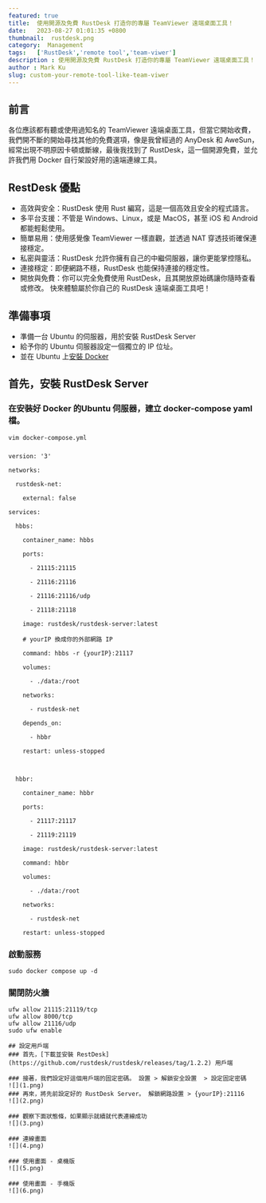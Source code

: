 ```yaml
---
featured: true
title:  使用開源及免費 RustDesk 打造你的專屬 TeamViewer 遠端桌面工具！
date:   2023-08-27 01:01:35 +0800
thumbnail:  rustdesk.png
category:  Management
tags:   ['RustDesk','remote tool','team-viwer']
description : 使用開源及免費 RustDesk 打造你的專屬 TeamViewer 遠端桌面工具！
author : Mark Ku
slug: custom-your-remote-tool-like-team-viwer
---
```


## 前言
各位應該都有聽或使用過知名的 TeamViewer 遠端桌面工具，但當它開始收費，我們開不斷的開始尋找其他的免費選項，像是我曾經過的 AnyDesk 和 AweSun，經常出現不明原因卡頓或斷線，最後我找到了 RustDesk，這一個開源免費，並允許我們用 Docker 自行架設好用的遠端連線工具。

## RestDesk 優點
* 高效與安全：RustDesk 使用 Rust 編寫，這是一個高效且安全的程式語言。
* 多平台支援：不管是 Windows、Linux，或是 MacOS，甚至 iOS 和 Android 都能輕鬆使用。
* 簡單易用：使用感覺像 TeamViewer 一樣直觀，並透過 NAT 穿透技術確保連接穩定。
* 私密與靈活：RustDesk 允許你擁有自己的中繼伺服器，讓你更能掌控隱私。
* 連接穩定：即便網路不穩，RustDesk 也能保持連接的穩定性。
* 開放與免費：你可以完全免費使用 RustDesk，且其開放原始碼讓你隨時查看或修改。
快來體驗屬於你自己的 RustDesk 遠端桌面工具吧！

## 準備事項
* 準備一台 Ubuntu 的伺服器，用於安裝 RustDesk Server 
* 給予你的 Ubuntu 伺服器設定一個獨立的 IP 位址。
* 並在 Ubuntu 上[安裝 Docker](https://docs.docker.com/engine/install/ubuntu/) 

## 首先，安裝 RustDesk Server 

### 在安裝好 Docker 的Ubuntu 伺服器，建立 docker-compose yaml 檔。
```
vim docker-compose.yml
```
### 
```
version: '3'

networks:

  rustdesk-net:

    external: false

services:

  hbbs:

    container_name: hbbs

    ports:

      - 21115:21115

      - 21116:21116

      - 21116:21116/udp

      - 21118:21118

    image: rustdesk/rustdesk-server:latest

    # yourIP 換成你的外部網路 IP 

    command: hbbs -r {yourIP}:21117

    volumes:

      - ./data:/root

    networks:

      - rustdesk-net

    depends_on:

      - hbbr

    restart: unless-stopped



  hbbr:

    container_name: hbbr

    ports:

      - 21117:21117

      - 21119:21119

    image: rustdesk/rustdesk-server:latest

    command: hbbr

    volumes:

      - ./data:/root

    networks:

      - rustdesk-net

    restart: unless-stopped

```
### 啟動服務

```
sudo docker compose up -d

```
### 關閉防火牆
```
ufw allow 21115:21119/tcp
ufw allow 8000/tcp
ufw allow 21116/udp
sudo ufw enable
```
```
## 設定用戶端
### 首先，[下載並安裝 RestDesk](https://github.com/rustdesk/rustdesk/releases/tag/1.2.2) 用戶端

### 接著，我們設定好這個用戶端的固定密碼。 設置 > 解鎖安全設置  > 設定固定密碼
![](1.png)
### 再來，將先前設定好的 RustDesk Server。 解鎖網路設置 > {yourIP}:21116
![](2.png)

### 觀察下面狀態條，如果顯示就續就代表連線成功
![](3.png)

### 連線畫面
![](4.png)

### 使用畫面 - 桌機版
![](5.png) 

### 使用畫面 - 手機版
![](6.png) 
